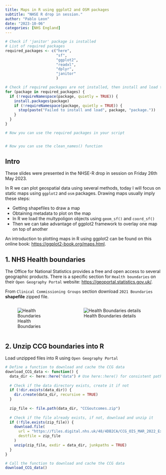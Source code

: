 ---
title: Maps in R using ggplot2 and OSM packages
subtitle: "NHSE R drop in session."
author: "Pablo Leon"
date: "2023-10-06"
categories: [NHS England]
---

```{r}
# Check if 'janitor' package is installed
# List of required packages
required_packages <- c("here",
                       "sf",
                       "ggplot2",
                       "readxl",
                       "dplyr",
                       "janitor"
                       )

# Check if required packages are not installed, then install and load them
for (package in required_packages) {
  if (!requireNamespace(package, quietly = TRUE)) {
    install.packages(package)
    if (!requireNamespace(package, quietly = TRUE)) {
      stop(paste("Failed to install and load", package, "package."))
    }
  }
}

# Now you can use the required packages in your script


# Now you can use the clean_names() function
```

## Intro {background="#43464B"}

These slides were presented in the NHSE-R drop in session on Friday 26th May 2023.

In R we can plot geospatial data using several methods, today I will focus on static maps using `ggplot2` and `osm` packages. Drawing maps usually imply these steps:

-   Getting shapefiles to draw a map
-   Obtaining metadata to plot on the map 
-   In R we load the multypoligon objects using `geom_sf()` and `coord_sf()`
-   Then we can take advantage of ggplot2 framework to overlay one map on top of another

An introduction to plotting maps in R using ggplot2 can be found on this online book: <https://ggplot2-book.org/maps.html>.



## 1. NHS Health boundaries{auto-animate="true" background="#43464B"}

The Office for National Statistics provides a free and open access to several geographic products. There is a specific section for `Health boundaries` on their `Open Geography Portal` website: <https://geoportal.statistics.gov.uk/>. 

From `Clinical Commissioning Groups` section download  `2021 Boundaries` **shapefile** zipped file.

::: columns
::: {.column width="40%"}

![Health Boundaries](Figures_maps_slides/02 Health boundaries.png)
:::

::: {.column width="60%"}

![Health Boundaries details](Figures_maps_slides/05 Unzip Shapefile.png)
:::
:::


## 2. Unzip CCG boundaries into R {background="#43464B"}

Load unzipped files into R using `Open Geography Portal` 

```{r echo=TRUE}
# Define a function to download and cache the CCG data
download_CCG_data <- function() {
  data_dir <- here::here("data") # Use here::here() for consistent path resolution
  
  # Check if the data directory exists, create it if not
  if (!dir.exists(data_dir)) {
    dir.create(data_dir, recursive = TRUE)
  }
  
  zip_file <- file.path(data_dir, "CCGoutcomes.zip")
  
  # Check if the file already exists, if not, download and unzip it
  if (!file.exists(zip_file)) {
    download.file(
      url = "https://files.digital.nhs.uk/48/4DB2CA/CCG_OIS_MAR_2022_Excels_Files.zip",
      destfile = zip_file
    )
    unzip(zip_file, exdir = data_dir, junkpaths = TRUE)
  }
}

# Call the function to download and cache the CCG data
download_CCG_data()
```

